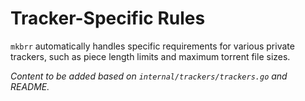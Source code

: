 # Tracker-Specific Rules

`mkbrr` automatically handles specific requirements for various private trackers, such as piece length limits and maximum torrent file sizes.

*Content to be added based on `internal/trackers/trackers.go` and README.*
